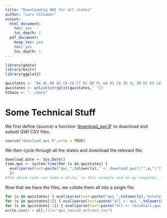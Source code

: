 ```yaml
---
title: "Downloading QWI for all states"
author: "Lars Vilhuber"
output:
  html_document:
    toc: yes
    toc_depth: 1
  pdf_document:
    keep_tex: yes
    toc: yes
    toc_depth: 1
---
```




```r
library(gdata)
library(knitr)
library(ggplot2)
```
```r
qwistates <- "AK AL AR AZ CA CO CT DC DE FL GA HI IA ID IL IN KS KY LA MA MD ME MI MN MO MS MT NC ND NE NH NJ NM NV NY OH OK OR PA RI SC SD TN TX UT VA VT WA WI WV WY"
qwistates <- unlist(strsplit(qwistates," "))
htbase <- "../data"
```



# Some Technical Stuff

We first define (source) a function '[download_qwi.R](download_qwi.R)' to download and subset QWI CSV files.
```r
source("download_qwi.R",echo = TRUE)
```
We then cycle through all the states and download the relevant file. 
```r
download.date <- Sys.Date()
time.qwi <- system.time(for (x in qwistates) { 
  eval(parse(text=paste("qwi_",tolower(x)," <- download_qwi(\"",x,"\")",sep = "")))
  })
#The above code can take a while, in this example and on my computer, it ran for `r round(time.qwi[1]/60,0)` minutes on `r download.date`.
```

Now that we have the files, we collate them all into a single file:
```r
for (x in qwistates) { eval(parse(text=paste("qwi_",tolower(x),"$state = \"",x,"\"",sep = "")))}
for (x in qwistates[1]) { eval(parse(text=paste("all <- qwi_",tolower(x),sep = "")))}
for (x in qwistates[-1]) { eval(parse(text=paste("all <- rbind(all,qwi_",tolower(x),")",sep = "")))}
write.csv(x = all,file="qwi_naics4_extract.csv")
```


